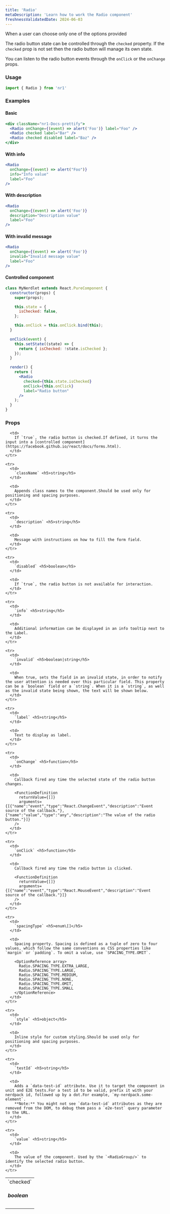 ```yaml
---
title: 'Radio'
metaDescription: 'Learn how to work the Radio component'
freshnessValidatedDate: 2024-06-03
---
```


When a user can choose only one of the options provided

The radio button state can be controlled through the `checked` property. If the `checked` prop is not set then the radio button will manage its own state.

You can listen to the radio button events through the `onClick` or the `onChange` props.

### Usage

```jsx
import { Radio } from 'nr1'
```

### Examples

#### Basic

```jsx
<div className="nr1-Docs-prettify">
  <Radio onChange={(event) => alert('Foo')} label="Foo" />
  <Radio checked label="Bar" />
  <Radio checked disabled label="Baz" />
</div>
```

#### With info

```jsx
<Radio 
  onChange={(event) => alert("Foo")} 
  info="Info value" 
  label="Foo" 
/>
```

#### With description

```jsx
<Radio
  onChange={(event) => alert('Foo')}
  description="Description value"
  label="Foo"
/>
```

#### With invalid message

```jsx
<Radio
  onChange={(event) => alert('Foo')}
  invalid="Invalid message value"
  label="Foo"
/>
```

#### Controlled component

```jsx
class MyNerdlet extends React.PureComponent {
  constructor(props) {
    super(props);

    this.state = {
      isChecked: false,
    };

    this.onClick = this.onClick.bind(this);
  }

  onClick(event) {
    this.setState((state) => {
      return { isChecked: !state.isChecked };
    });
  }

  render() {
    return (
      <Radio
        checked={this.state.isChecked}
        onClick={this.onClick}
        label="Radio button"
      />
    );
  }
}
```

### Props

<table>
  <tbody>
    <tr>
      <td>
        `checked` <h5>boolean</h5>
      </td>

      <td>
        If `true`, the radio button is checked.If defined, it turns the input into a [controlled component](https://facebook.github.io/react/docs/forms.html).
      </td>
    </tr>

    <tr>
      <td>
        `className` <h5>string</h5>
      </td>

      <td>
        Appends class names to the component.Should be used only for positioning and spacing purposes.
      </td>
    </tr>

    <tr>
      <td>
        `description` <h5>string</h5>
      </td>

      <td>
        Message with instructions on how to fill the form field.
      </td>
    </tr>

    <tr>
      <td>
        `disabled` <h5>boolean</h5>
      </td>

      <td>
        If `true`, the radio button is not available for interaction.
      </td>
    </tr>

    <tr>
      <td>
        `info` <h5>string</h5>
      </td>

      <td>
        Additional information can be displayed in an info tooltip next to the Label.
      </td>
    </tr>

    <tr>
      <td>
        `invalid` <h5>boolean|string</h5>
      </td>

      <td>
        When true, sets the field in an invalid state, in order to notify the user attention is needed over this particular field. This property can be a `boolean` field or a `string`. When it is a `string`, as well as the invalid state being shown, the text will be shown below.
      </td>
    </tr>

    <tr>
      <td>
        `label` <h5>string</h5>
      </td>

      <td>
        Text to display as label.
      </td>
    </tr>

    <tr>
      <td>
        `onChange` <h5>function</h5>
      </td>

      <td>
        Callback fired any time the selected state of the radio button changes.

        <FunctionDefinition
          returnValue={[]}
          arguments={[{"name":"event","type":"React.ChangeEvent","description":"Event source of the callback."},{"name":"value","type":"any","description":"The value of the radio button."}]}
        />
      </td>
    </tr>

    <tr>
      <td>
        `onClick` <h5>function</h5>
      </td>

      <td>
        Callback fired any time the radio button is clicked.

        <FunctionDefinition
          returnValue={[]}
          arguments={[{"name":"event","type":"React.MouseEvent","description":"Event source of the callback."}]}
        />
      </td>
    </tr>

    <tr>
      <td>
        `spacingType` <h5>enum\[]</h5>
      </td>

      <td>
        Spacing property. Spacing is defined as a tuple of zero to four values, which follow the same conventions as CSS properties like `margin` or `padding`. To omit a value, use `SPACING_TYPE.OMIT`.

        <OptionReference array>
          Radio.SPACING_TYPE.EXTRA_LARGE,
          Radio.SPACING_TYPE.LARGE,
          Radio.SPACING_TYPE.MEDIUM,
          Radio.SPACING_TYPE.NONE,
          Radio.SPACING_TYPE.OMIT,
          Radio.SPACING_TYPE.SMALL
        </OptionReference>
      </td>
    </tr>

    <tr>
      <td>
        `style` <h5>object</h5>
      </td>

      <td>
        Inline style for custom styling.Should be used only for positioning and spacing purposes.
      </td>
    </tr>

    <tr>
      <td>
        `testId` <h5>string</h5>
      </td>

      <td>
        Adds a `data-test-id` attribute. Use it to target the component in unit and E2E tests.For a test id to be valid, prefix it with your nerdpack id, followed up by a dot.For example, `my-nerdpack.some-element`.
        **Note:** You might not see `data-test-id` attributes as they are removed from the DOM, to debug them pass a `e2e-test` query parameter to the URL.
      </td>
    </tr>

    <tr>
      <td>
        `value` <h5>string</h5>
      </td>

      <td>
        The value of the component. Used by the `<RadioGroup/>` to identify the selected radio button.
      </td>
    </tr>
  </tbody>
</table>
